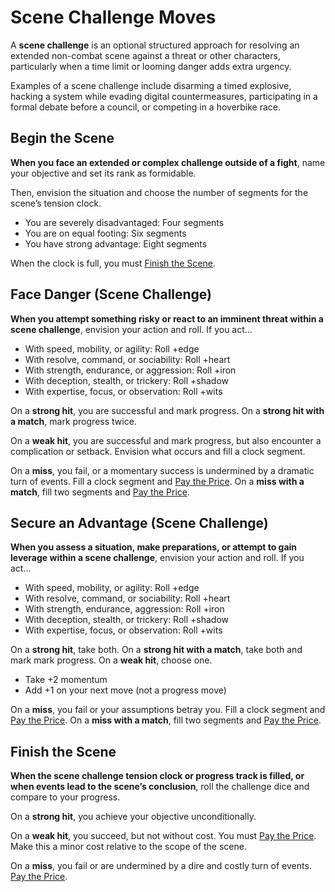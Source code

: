 # Scene Challenge Moves

A **scene challenge** is an optional structured approach for resolving an extended non-combat scene against a threat or other characters, particularly when a time limit or looming danger adds extra urgency.

Examples of a scene challenge include disarming a timed explosive, hacking a system while evading digital countermeasures, participating in a formal debate before a council, or competing in a hoverbike race.

## Begin the Scene

**When you face an extended or complex challenge outside of a fight**, name your objective and set its rank as formidable.

Then, envision the situation and choose the number of segments for the scene’s tension clock.

  * You are severely disadvantaged: Four segments
  * You are on equal footing: Six segments
  * You have strong advantage: Eight segments

When the clock is full, you must [Finish the Scene](Starforged/Moves/Scene_Challenge/Finish_the_Scene).

## Face Danger (Scene Challenge)

**When you attempt something risky or react to an imminent threat within a scene challenge**, envision your action and roll. If you act...

  * With speed, mobility, or agility: Roll +edge
  * With resolve, command, or sociability: Roll +heart
  * With strength, endurance, or aggression: Roll +iron
  * With deception, stealth, or trickery: Roll +shadow
  * With expertise, focus, or observation: Roll +wits

On a **strong hit**, you are successful and mark progress. On a **strong hit with a match**, mark progress twice.

On a **weak hit**, you are successful and mark progress, but also encounter a complication or setback. Envision what occurs and fill a clock segment.

On a **miss**, you fail, or a momentary success is undermined by a dramatic turn of events. Fill a clock segment and [Pay the Price](Starforged/Moves/Fate/Pay_the_Price). On a **miss with a match**, fill two segments and [Pay the Price](Starforged/Moves/Fate/Pay_the_Price).

## Secure an Advantage (Scene Challenge)

**When you assess a situation, make preparations, or attempt to gain leverage within a scene challenge**, envision your action and roll. If you act...

  * With speed, mobility, or agility: Roll +edge
  * With resolve, command, or sociability: Roll +heart
  * With strength, endurance, aggression: Roll +iron
  * With deception, stealth, or trickery: Roll +shadow
  * With expertise, focus, or observation: Roll +wits

On a **strong hit**, take both. On a **strong hit with a match**, take both and mark mark progress. On a **weak hit**, choose one.

  * Take +2 momentum
  * Add +1 on your next move (not a progress move)

On a **miss**, you fail or your assumptions betray you. Fill a clock segment and [Pay the Price](Starforged/Moves/Fate/Pay_the_Price). On a **miss with a match**, fill two segments and [Pay the Price](Starforged/Moves/Fate/Pay_the_Price).

## Finish the Scene

**When the scene challenge tension clock or progress track is filled, or when events lead to the scene’s conclusion**, roll the challenge dice and compare to your progress.

On a **strong hit**, you achieve your objective unconditionally.

On a **weak hit**, you succeed, but not without cost. You must [Pay the Price](Starforged/Moves/Fate/Pay_the_Price). Make this a minor cost relative to the scope of the scene.

On a **miss**, you fail or are undermined by a dire and costly turn of events. [Pay the Price](Starforged/Moves/Fate/Pay_the_Price).
